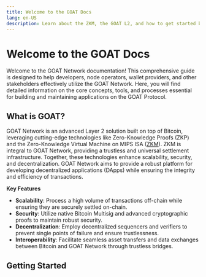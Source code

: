 ```yaml
---
title: Welcome to the GOAT Docs
lang: en-US
description: Learn about the ZKM, the GOAT L2, and how to get started building with GOAT.
---
```



# Welcome to the GOAT Docs
Welcome to the GOAT Network documentation! This comprehensive guide is designed to help developers, node operators, wallet providers, and other stakeholders effectively utilize the GOAT Network. Here, you will find detailed information on the core concepts, tools, and processes essential for building and maintaining applications on the GOAT Protocol.

## What is GOAT?

GOAT Network is an advanced Layer 2 solution built on top of Bitcoin, leveraging cutting-edge technologies like Zero-Knowledge Proofs (ZKP) and the Zero-Knowledge Virtual Machine on MIPS ISA ([ZKM](zkm.io)). ZKM is integral to GOAT Network, providing a trustless and universal settlement infrastructure. Together, these technologies enhance scalability, security, and decentralization. GOAT Network aims to provide a robust platform for developing decentralized applications (DApps) while ensuring the integrity and efficiency of transactions.


**Key Features**
- **Scalability**: Process a high volume of transactions off-chain while ensuring they are securely settled on-chain.
- **Security**: Utilize native Bitcoin Multisig and advanced cryptographic proofs to maintain robust security.
- **Decentralization**: Employ decentralized sequencers and verifiers to prevent single points of failure and ensure trustlessness.
- **Interoperability**: Facilitate seamless asset transfers and data exchanges between Bitcoin and GOAT Network through trustless bridges.

## Getting Started
